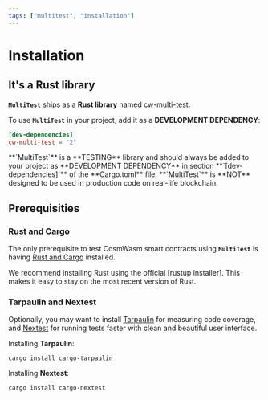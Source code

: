 ```yaml
---
tags: ["multitest", "installation"]
---
```



[rustup installer]: https://rustup.rs
[Rust and Cargo]: https://www.rust-lang.org/tools/install
[Tarpaulin]: https://github.com/xd009642/tarpaulin
[Nextest]: https://nexte.st
[cw-multi-test]: https://crates.io/crates/cw-multi-test

# Installation

## It's a Rust library

**`MultiTest`** ships as a **Rust library** named [cw-multi-test].

To use **`MultiTest`** in your project, add it as a **DEVELOPMENT DEPENDENCY**:

```toml filename="Cargo.toml" copy
[dev-dependencies]
cw-multi-test = "2"
```

<Callout emoji="🚨">
  **`MultiTest`** is a **TESTING** library and should always be added to your project as
  **DEVELOPMENT DEPENDENCY** in section **`[dev-dependencies]`** of the **Cargo.toml** file.
</Callout>

<Callout emoji="🛑">
  **`MultiTest`** is **NOT** designed to be used in production code on real-life blockchain.
</Callout>

## Prerequisities

### Rust and Cargo

The only prerequisite to test CosmWasm smart contracts using **`MultiTest`** is having [Rust
and Cargo] installed.

<Callout type="info">
  We recommend installing Rust using the official [rustup installer]. This makes it easy to stay on
  the most recent version of Rust.
</Callout>

### Tarpaulin and Nextest

Optionally, you may want to install [Tarpaulin] for measuring code coverage, and [Nextest] for
running tests faster with clean and beautiful user interface.

Installing **Tarpaulin**:

```shell copy filename="TERMINAL"
cargo install cargo-tarpaulin
```

Installing **Nextest**:

```shell copy filename="TERMINAL"
cargo install cargo-nextest
```
